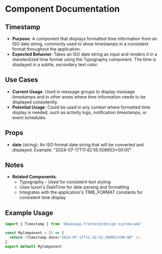 
<Meta title="@baseapp-frontend | components/Shared/Timestamp" />

# Component Documentation

## Timestamp

- **Purpose**: A component that displays formatted time information from an ISO date string, commonly used to show timestamps in a consistent format throughout the application.
- **Expected Behavior**: Takes an ISO date string as input and renders it in a standardized time format using the Typography component. The time is displayed in a subtle, secondary text color.

## Use Cases

- **Current Usage**: Used in message groups to display message timestamps and in other areas where time information needs to be displayed consistently.
- **Potential Usage**: Could be used in any context where formatted time display is needed, such as activity logs, notification timestamps, or event schedules.

## Props

- **date** (string): An ISO format date string that will be converted and displayed. Example: "2024-07-17T11:42:55.508653+00:00"

## Notes

- **Related Components**:
  - Typography - Used for consistent text styling
  - Uses luxon's DateTime for date parsing and formatting
  - Integrates with the application's TIME_FORMAT constants for consistent time display

## Example Usage

```javascript
import { Timestamp } from '@baseapp-frontend/design-system/web'

const MyComponent = () => {
  return <Timestamp date="2024-07-17T11:42:55.508653+00:00" />
}
export default MyComponent
```
